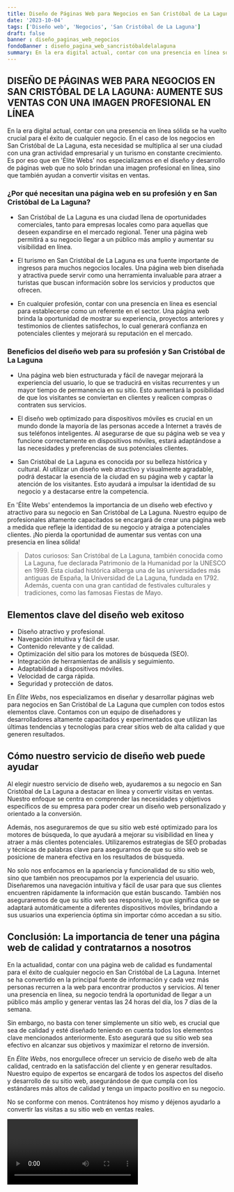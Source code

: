 ```yaml
---
title: Diseño de Páginas Web para Negocios en San Cristóbal de La Laguna
date: '2023-10-04'
tags: ['Diseño web', 'Negocios', 'San Cristóbal de La Laguna']
draft: false
banner : diseño_paginas_web_negocios
fondoBanner : diseño_pagina_web_sancristóbaldelalaguna
summary: En la era digital actual, contar con una presencia en línea sólida se ha vuelto crucial para el éxito de cualquier negocio. En el caso de los negocios en San Cristóbal de La Laguna, esta necesidad se multiplica al ser una ciudad con una gran actividad empresarial y un turismo en constante crecimiento. Es por eso que en 'Élite Webs' nos especializamos en el diseño y desarrollo de páginas web que no solo brindan una imagen profesional en línea, sino que también ayudan a convertir visitas en ventas.
---
```


## DISEÑO DE PÁGINAS WEB PARA NEGOCIOS EN SAN CRISTÓBAL DE LA LAGUNA: AUMENTE SUS VENTAS CON UNA IMAGEN PROFESIONAL EN LÍNEA

En la era digital actual, contar con una presencia en línea sólida se ha vuelto crucial para el éxito de cualquier negocio. En el caso de los negocios en San Cristóbal de La Laguna, esta necesidad se multiplica al ser una ciudad con una gran actividad empresarial y un turismo en constante crecimiento. Es por eso que en 'Élite Webs' nos especializamos en el diseño y desarrollo de páginas web que no solo brindan una imagen profesional en línea, sino que también ayudan a convertir visitas en ventas.

### ¿Por qué necesitan una página web en su profesión y en San Cristóbal de La Laguna?

- San Cristóbal de La Laguna es una ciudad llena de oportunidades comerciales, tanto para empresas locales como para aquellas que deseen expandirse en el mercado regional. Tener una página web permitirá a su negocio llegar a un público más amplio y aumentar su visibilidad en línea.

- El turismo en San Cristóbal de La Laguna es una fuente importante de ingresos para muchos negocios locales. Una página web bien diseñada y atractiva puede servir como una herramienta invaluable para atraer a turistas que buscan información sobre los servicios y productos que ofrecen.

- En cualquier profesión, contar con una presencia en línea es esencial para establecerse como un referente en el sector. Una página web brinda la oportunidad de mostrar su experiencia, proyectos anteriores y testimonios de clientes satisfechos, lo cual generará confianza en potenciales clientes y mejorará su reputación en el mercado.

### Beneficios del diseño web para su profesión y San Cristóbal de La Laguna

- Una página web bien estructurada y fácil de navegar mejorará la experiencia del usuario, lo que se traducirá en visitas recurrentes y un mayor tiempo de permanencia en su sitio. Esto aumentará la posibilidad de que los visitantes se conviertan en clientes y realicen compras o contraten sus servicios.

- El diseño web optimizado para dispositivos móviles es crucial en un mundo donde la mayoría de las personas accede a Internet a través de sus teléfonos inteligentes. Al asegurarse de que su página web se vea y funcione correctamente en dispositivos móviles, estará adaptándose a las necesidades y preferencias de sus potenciales clientes.

- San Cristóbal de La Laguna es conocida por su belleza histórica y cultural. Al utilizar un diseño web atractivo y visualmente agradable, podrá destacar la esencia de la ciudad en su página web y captar la atención de los visitantes. Esto ayudará a impulsar la identidad de su negocio y a destacarse entre la competencia.

En 'Élite Webs' entendemos la importancia de un diseño web efectivo y atractivo para su negocio en San Cristóbal de La Laguna. Nuestro equipo de profesionales altamente capacitados se encargará de crear una página web a medida que refleje la identidad de su negocio y atraiga a potenciales clientes. ¡No pierda la oportunidad de aumentar sus ventas con una presencia en línea sólida!

> Datos curiosos: San Cristóbal de La Laguna, también conocida como La Laguna, fue declarada Patrimonio de la Humanidad por la UNESCO en 1999. Esta ciudad histórica alberga una de las universidades más antiguas de España, la Universidad de La Laguna, fundada en 1792. Además, cuenta con una gran cantidad de festivales culturales y tradiciones, como las famosas Fiestas de Mayo.

<GifSeo />

<Cta />

## Elementos clave del diseño web exitoso

- Diseño atractivo y profesional.
- Navegación intuitiva y fácil de usar.
- Contenido relevante y de calidad.
- Optimización del sitio para los motores de búsqueda (SEO).
- Integración de herramientas de análisis y seguimiento.
- Adaptabilidad a dispositivos móviles.
- Velocidad de carga rápida.
- Seguridad y protección de datos.

En *Élite Webs*, nos especializamos en diseñar y desarrollar páginas web para negocios en San Cristóbal de La Laguna que cumplen con todos estos elementos clave. Contamos con un equipo de diseñadores y desarrolladores altamente capacitados y experimentados que utilizan las últimas tendencias y tecnologías para crear sitios web de alta calidad y que generen resultados.

## Cómo nuestro servicio de diseño web puede ayudar

Al elegir nuestro servicio de diseño web, ayudaremos a su negocio en San Cristóbal de La Laguna a destacar en línea y convertir visitas en ventas. Nuestro enfoque se centra en comprender las necesidades y objetivos específicos de su empresa para poder crear un diseño web personalizado y orientado a la conversión.

Además, nos aseguraremos de que su sitio web esté optimizado para los motores de búsqueda, lo que ayudará a mejorar su visibilidad en línea y atraer a más clientes potenciales. Utilizaremos estrategias de SEO probadas y técnicas de palabras clave para asegurarnos de que su sitio web se posicione de manera efectiva en los resultados de búsqueda.

No solo nos enfocamos en la apariencia y funcionalidad de su sitio web, sino que también nos preocupamos por la experiencia del usuario. Diseñaremos una navegación intuitiva y fácil de usar para que sus clientes encuentren rápidamente la información que están buscando. También nos aseguraremos de que su sitio web sea responsive, lo que significa que se adaptará automáticamente a diferentes dispositivos móviles, brindando a sus usuarios una experiencia óptima sin importar cómo accedan a su sitio.

## Conclusión: La importancia de tener una página web de calidad y contratarnos a nosotros

En la actualidad, contar con una página web de calidad es fundamental para el éxito de cualquier negocio en San Cristóbal de La Laguna. Internet se ha convertido en la principal fuente de información y cada vez más personas recurren a la web para encontrar productos y servicios. Al tener una presencia en línea, su negocio tendrá la oportunidad de llegar a un público más amplio y generar ventas las 24 horas del día, los 7 días de la semana.

Sin embargo, no basta con tener simplemente un sitio web, es crucial que sea de calidad y esté diseñado teniendo en cuenta todos los elementos clave mencionados anteriormente. Esto asegurará que su sitio web sea efectivo en alcanzar sus objetivos y maximizar el retorno de inversión.

En *Élite Webs*, nos enorgullece ofrecer un servicio de diseño web de alta calidad, centrado en la satisfacción del cliente y en generar resultados. Nuestro equipo de expertos se encargará de todos los aspectos del diseño y desarrollo de su sitio web, asegurándose de que cumpla con los estándares más altos de calidad y tenga un impacto positivo en su negocio.

No se conforme con menos. Contrátenos hoy mismo y déjenos ayudarlo a convertir las visitas a su sitio web en ventas reales.

<Video />

<CtaBot job='Negocios' city='San Cristóbal de La Laguna'/>

<Gmaps query='San Cristóbal de La Laguna+españa+maps' />